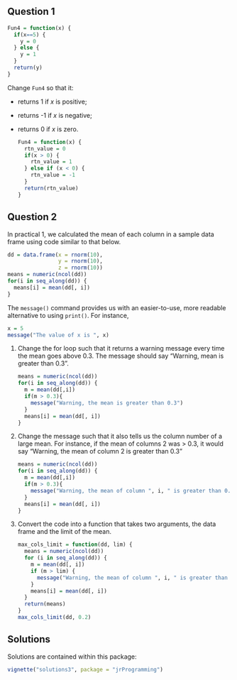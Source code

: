 ## Question 1

```r
Fun4 = function(x) {
  if(x==5) {
    y = 0
  } else {
    y = 1
  }
  return(y)
}
``` 

Change `Fun4` so that it:

  * returns 1 if $x$ is positive;
  * returns -1 if $x$ is negative;
  * returns 0 if $x$ is zero.

    ```r
    Fun4 = function(x) {
      rtn_value = 0
      if(x > 0) {
        rtn_value = 1 
      } else if (x < 0) {
        rtn_value = -1
      }
      return(rtn_value)
    }
    ```   

## Question 2

In practical 1, we calculated the mean of each column in a sample data frame using code similar to that below.
```r
dd = data.frame(x = rnorm(10),
                y = rnorm(10),
                z = rnorm(10))
means = numeric(ncol(dd))
for(i in seq_along(dd)) {
  means[i] = mean(dd[, i])
}
```

The `message()` command provides us with an easier-to-use, more readable alternative to using `print()`. For instance, 

```r
x = 5
message("The value of x is ", x)
```

1. Change the for loop such that it returns a warning message every time the mean goes above 0.3. The message should say "Warning, mean is greater than 0.3".

    ```r
    means = numeric(ncol(dd))
    for(i in seq_along(dd)) {
      m = mean(dd[,i])
      if(m > 0.3){
        message("Warning, the mean is greater than 0.3")
      }
      means[i] = mean(dd[, i])
    }
    ```

2. Change the message such that it also tells us the column number of a large mean. For instance, if the mean of columns 2 was > 0.3, it would say "Warning, the mean of column 2 is greater than 0.3"

    ```r
    means = numeric(ncol(dd))
    for(i in seq_along(dd)) {
      m = mean(dd[,i])
      if(m > 0.3){
        message("Warning, the mean of column ", i, " is greater than 0.3")
      }
      means[i] = mean(dd[, i])
    }
    ```

3. Convert the code into a function that takes two arguments, the data frame and the limit of the mean. 

    ```r
    max_cols_limit = function(dd, lim) {
      means = numeric(ncol(dd))
      for (i in seq_along(dd)) {
        m = mean(dd[, i])
        if (m > lim) {
          message("Warning, the mean of column ", i, " is greater than ", lim)
        }
        means[i] = mean(dd[, i])
      }
      return(means)
    }
    max_cols_limit(dd, 0.2)
    ```
    
## Solutions

Solutions are contained within this package:
```r
vignette("solutions3", package = "jrProgramming")
```
